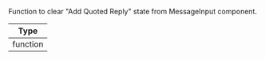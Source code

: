 Function to clear "Add Quoted Reply" state from MessageInput component.

| Type |
| - |
| function |
